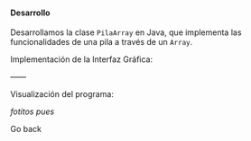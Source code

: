 
<WeekLayout h1_title='Pilas' main_id='#logic-parser' n_week={2}>
  <Dialog title='Ejercicio 1'>
    Realice un programa para ingresar, eliminar y mostrar elementos de una Pila.
    - El botón Ingresar Elemento permitirá el ingreso  de un elemento de la Pila (Push).
    - El botón Eliminar Elemento permitirá eliminar un elemento de la Pila (Pop).
    - El botón Mostrar Elementos presentará un JOptionPane con los elementos de la Pila.
    - El botón Vaciar cola eliminará todos los elementos de la Pila, dejándola vacía.
  </Dialog>

   #### Desarrollo

  Desarrollamos la clase `PilaArray` en Java, que implementa las funcionalidades de una pila a través de un `Array`.

  <Snippet file='stacks/PilaArray.java'/>

  Implementación de la Interfaz Gráfica:

  <Snippet file='stacks/StackDialogGUI.java'/>

  ——

  Visualización del programa:

  *fotitos pues*

  <Link back>Go back</Link>

</WeekLayout>
